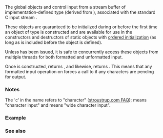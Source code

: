 {{cpp/title|cin|wcin}}
{{cpp/io/basic_istream/navbar}}
{{dcl begin}}
{{dcl header|iostream}}
{{dcl|num=1|1=
extern std::istream cin;
}}
{{dcl|num=2|1=
extern std::wistream wcin;
}}
{{dcl end}}

The global objects {{tt|std::cin}} and {{tt|std::wcin}} control input from a stream buffer of implementation-defined type (derived from {{lc|std::streambuf}}), associated with the standard C input stream {{lc|stdin}}.

These objects are guaranteed to be initialized during or before the first time an object of type {{lc|std::ios_base::Init}} is constructed and are available for use in the constructors and destructors of static objects with [[cpp/language/initialization#Non-local_variables|ordered initialization]] (as long as {{tt|&lt;iostream&gt;}} is included before the object is defined).

Unless {{c|sync_with_stdio(false)}} has been issued, it is safe to concurrently access these objects from multiple threads for both formatted and unformatted input.

Once {{tt|std::cin}} is constructed, {{c|std::cin.tie()}} returns {{c|&amp;std::cout}}, and likewise, {{c|std::wcin.tie()}} returns {{c|&amp;std::wcout}}. This means that any formatted input operation on {{tt|std::cin}} forces a call to {{c|std::cout.flush()}} if any characters are pending for output.

===Notes===
The 'c' in the name refers to "character" ([https://www.stroustrup.com/bs_faq2.html#cout stroustrup.com FAQ]); {{tt|cin}} means "character input" and {{tt|wcin}} means "wide character input".

===Example===
{{example
|code=
#include &lt;iostream&gt;

struct Foo
{
    int n;
    Foo()
    {
        std::cout &lt;&lt; "Enter n: "; // no flush needed
        std::cin &gt;&gt; n;
    }
};

Foo f; // static object

int main()
{
    std::cout &lt;&lt; "f.n is " &lt;&lt; f.n &lt;&lt; '\n';
}
|p=true
|input=10
|output=
Enter n: 10
f.n is 10
}}

===See also===
{{dsc begin}}
{{dsc inc|cpp/io/ios_base/dsc Init}}
{{dsc inc|cpp/io/dsc cout}}
{{dsc inc|cpp/io/c/dsc std streams}}
{{dsc end}}

{{langlinks|de|es|fr|it|ja|pt|ru|zh}}
